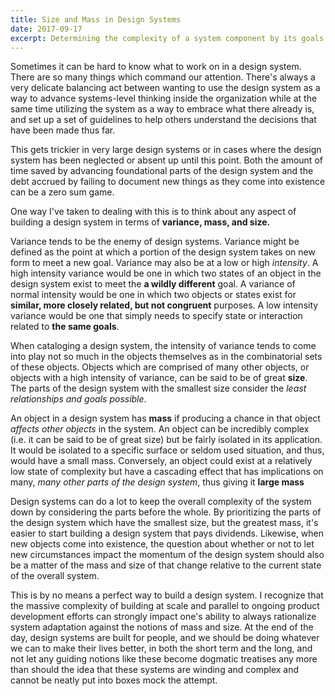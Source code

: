 ```yaml
---
title: Size and Mass in Design Systems
date: 2017-09-17
excerpt: Determining the complexity of a system component by its goals and relationship to its users.
---
```


Sometimes it can be hard to know what to work on in a design system. There are so many things which command our attention. There's always a very delicate balancing act between wanting to use the design system as a way to advance systems-level thinking inside the organization while at the same time utilizing the system as a way to embrace what there already is, and set up a set of guidelines to help others understand the decisions that have been made thus far.

This gets trickier in very large design systems or in cases where the design system has been neglected or absent up until this point. Both the amount of time saved by advancing foundational parts of the design system and the debt accrued by failing to document new things as they come into existence can be a zero sum game.

One way I've taken to dealing with this is to think about any aspect of building a design system in terms of **variance, mass, and size.**

Variance tends to be the enemy of design systems. Variance might be defined as the point at which a portion of the design system takes on new form to meet a new goal. Variance may also be at a low or high _intensity_. A high intensity variance would be one in which two states of an object in the design system exist to meet the **a wildly different** goal. A variance of normal intensity would be one in which two objects or states exist for **similar, more closely related, but not congruent** purposes. A low intensity variance would be one that simply needs to specify state or interaction related to **the same goals**.

When cataloging a design system, the intensity of variance tends to come into play not so much in the objects themselves as in the combinatorial sets of these objects. Objects which are comprised of many other objects, or objects with a high intensity of variance, can be said to be of great **size**. The parts of the design system with the smallest size consider the _least relationships and goals possible_.

An object in a design system has **mass** if producing a chance in that object _affects other objects_ in the system. An object can be incredibly complex (i.e. it can be said to be of great size) but be fairly isolated in its application. It would be isolated to a specific surface or seldom used situation, and thus, would have a small mass. Conversely, an object could exist at a relatively low state of complexity but have a cascading effect that has implications on many, _many other parts of the design system_, thus giving it **large mass**

Design systems can do a lot to keep the overall complexity of the system down by considering the parts before the whole. By prioritizing the parts of the design system which have the smallest size, but the greatest mass, it's easier to start building a design system that pays dividends. Likewise, when new objects come into existence, the question about whether or not to let new circumstances impact the momentum of the design system should also be a matter of the mass and size of that change relative to the current state of the overall system.

This is by no means a perfect way to build a design system. I recognize that the massive complexity of building at scale and parallel to ongoing product development efforts can strongly impact one's ability to always rationalize system adaptation against the notions of mass and size. At the end of the day, design systems are built for people, and we should be doing whatever we can to make their lives better, in both the short term and the long, and not let any guiding notions like these become dogmatic treatises any more than should the idea that these systems are winding and complex and cannot be neatly put into boxes mock the attempt.
